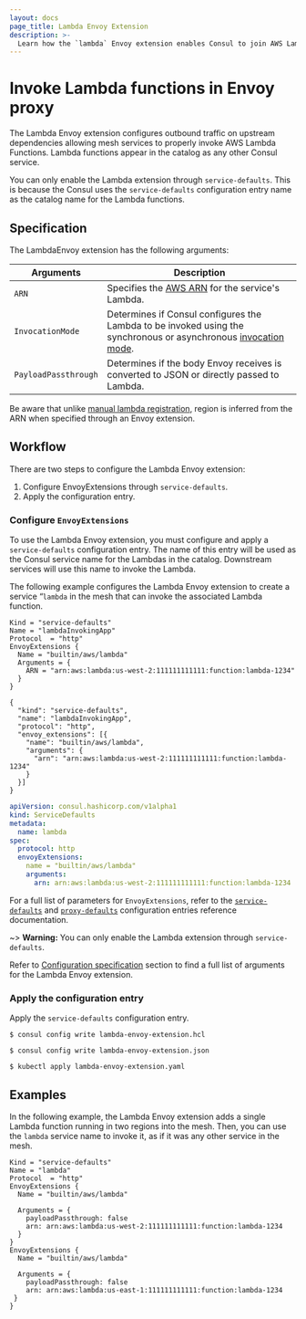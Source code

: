```yaml
---
layout: docs
page_title: Lambda Envoy Extension
description: >-
  Learn how the `lambda` Envoy extension enables Consul to join AWS Lambda functions to its service mesh.
---
```


# Invoke Lambda functions in Envoy proxy

The Lambda Envoy extension configures outbound traffic on upstream dependencies allowing mesh services to properly invoke AWS Lambda Functions. Lambda functions appear in the catalog as any other Consul service.

You can only enable the Lambda extension through `service-defaults`. This is because the Consul uses the `service-defaults` configuration entry name as the catalog name for the Lambda functions.

## Specification

The LambdaEnvoy extension has the following arguments:

| Arguments            | Description                                                                                      |
| -------------------- | ------------------------------------------------------------------------------------------------ |
| `ARN`                | Specifies the [AWS ARN](https://docs.aws.amazon.com/general/latest/gr/aws-arns-and-namespaces.html) for the service's Lambda. |
| `InvocationMode`     | Determines if Consul configures the Lambda to be invoked using the synchronous or asynchronous [invocation mode](https://docs.aws.amazon.com/lambda/latest/operatorguide/invocation-modes.html). |
| `PayloadPassthrough` | Determines if the body Envoy receives is converted to JSON or directly passed to Lambda.         |

Be aware  that unlike [manual lambda registration](/consul/docs/lambda/registration/manual#supported-meta-fields), region is  inferred from the ARN when specified through an Envoy extension.

## Workflow

There are two steps to configure the Lambda Envoy extension:

1. Configure EnvoyExtensions through `service-defaults`. 
1. Apply the configuration entry.

### Configure `EnvoyExtensions`

To use the Lambda Envoy extension, you must configure and apply a `service-defaults` configuration entry. The name of this entry will be used as the Consul service name for the Lambdas in the catalog. Downstream services will use this name to invoke the Lambda.

The following example configures the Lambda Envoy extension to create a service “`lambda` in the mesh that can invoke the associated Lambda function.

<Tabs>
<Tab heading="HCL" group="hcl">
<CodeBlockConfig filename="lambda-envoy-extension.hcl">

```hcl
Kind = "service-defaults"
Name = "lambdaInvokingApp"
Protocol  = "http"
EnvoyExtensions {
  Name = "builtin/aws/lambda"
  Arguments = {
    ARN = "arn:aws:lambda:us-west-2:111111111111:function:lambda-1234"
  }
}
```

</CodeBlockConfig>
</Tab>
<Tab heading="JSON" group="json">
<CodeBlockConfig filename="lambda-envoy-extension.json">

```hcl
{
  "kind": "service-defaults",
  "name": "lambdaInvokingApp",
  "protocol": "http",
  "envoy_extensions": [{
    "name": "builtin/aws/lambda",
    "arguments": {
      "arn": "arn:aws:lambda:us-west-2:111111111111:function:lambda-1234"
    }
  }]
}

```

</CodeBlockConfig>
</Tab>

<Tab heading="Kubernetes" group="kubernetes">
<CodeBlockConfig filename="lambda-envoy-extension.yaml">

```yaml
apiVersion: consul.hashicorp.com/v1alpha1
kind: ServiceDefaults
metadata:
  name: lambda
spec:
  protocol: http
  envoyExtensions:
    name = "builtin/aws/lambda"
    arguments:
      arn: arn:aws:lambda:us-west-2:111111111111:function:lambda-1234
```

</CodeBlockConfig>
</Tab>

</Tabs>

For a full list of parameters for `EnvoyExtensions`, refer to the [`service-defaults`](/consul/docs/connect/config-entries/service-defaults#envoyextensions) and [`proxy-defaults`](/consul/docs/connect/config-entries/proxy-defaults#envoyextensions) configuration entries reference documentation. 

~> **Warning:** You can only enable the Lambda extension through `service-defaults`.

Refer to [Configuration specification](#configuration-specification) section to find a full list of arguments for the Lambda Envoy extension.

### Apply the configuration entry

Apply the `service-defaults` configuration entry.

<Tabs>
<Tab heading="HCL" group="hcl">

```shell-session
$ consul config write lambda-envoy-extension.hcl
```

</Tab>
<Tab heading="JSON" group="json">

```shell-session
$ consul config write lambda-envoy-extension.json
```

</Tab>
<Tab heading="Kubernetes" group="kubernetes">

```shell-session
$ kubectl apply lambda-envoy-extension.yaml
```

</Tab>
</Tabs>

## Examples

In the following example, the Lambda Envoy extension adds a single Lambda function running in two regions into the mesh. Then, you can use the `lambda` service name to invoke it, as if it was any other service in the mesh.

<CodeBlockConfig filename="lambda-envoy-extension.json">

```hcl
Kind = "service-defaults"
Name = "lambda"
Protocol  = "http"
EnvoyExtensions {
  Name = "builtin/aws/lambda"
  
  Arguments = {
    payloadPassthrough: false
    arn: arn:aws:lambda:us-west-2:111111111111:function:lambda-1234
  }
}
EnvoyExtensions {
  Name = "builtin/aws/lambda"

  Arguments = {
    payloadPassthrough: false
    arn: arn:aws:lambda:us-east-1:111111111111:function:lambda-1234
 }
}
```

</CodeBlockConfig>